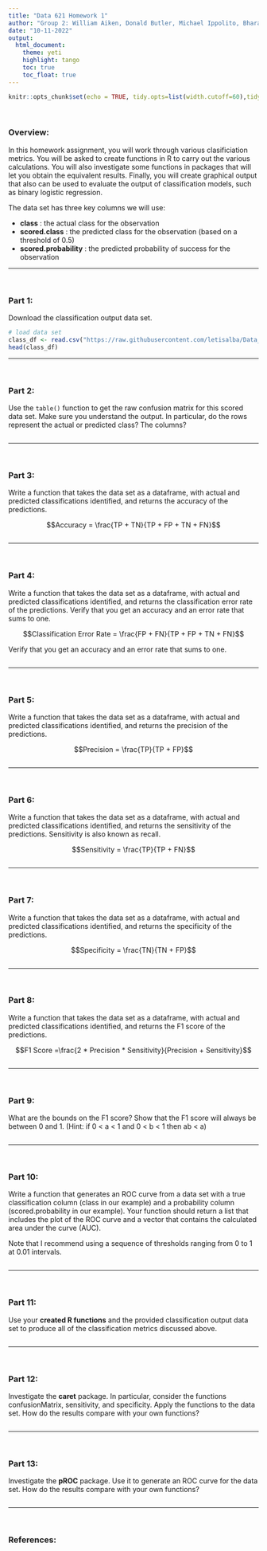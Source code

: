 ```yaml
---
title: "Data 621 Homework 1"
author: "Group 2: William Aiken, Donald Butler, Michael Ippolito, Bharani Nittala, Leticia Salazar and Santiago Torres"
date: "10-11-2022"
output:
  html_document:
    theme: yeti
    highlight: tango
    toc: true
    toc_float: true
---
```


```r
knitr::opts_chunk$set(echo = TRUE, tidy.opts=list(width.cutoff=60),tidy=TRUE)
```


$~$

### **Overview:**

In this homework assignment, you will work through various clasificiation metrics. You will be asked to create functions in R to carry out the various calculations. You will also investigate some functions in packages that will let you obtain the equivalent results. Finally, you will create graphical output that also can be used to evaluate the output of classification models, such as binary logistic regression.

The data set has three key columns we will use:

* **class** : the actual class for the observation
* **scored.class** : the predicted class for the observation (based on a threshold of 0.5)
* **scored.probability** : the predicted probability of success for the observation

-------

$~$

### **Part 1:**

Download the classification output data set.


```r
# load data set
class_df <- read.csv("https://raw.githubusercontent.com/letisalba/Data_621/master/Homework_2/csv/classification-output-data.csv")
head(class_df)
```

-------

$~$

### **Part 2:**

Use the `table()` function to get the raw confusion matrix for this scored data set. Make sure you understand the output. In particular, do the rows represent the actual or predicted class? The columns?


```r

```

-------

$~$

### **Part 3:**

Write a function that takes the data set as a dataframe, with actual and predicted classifications identified, and returns the accuracy of the predictions.

$$Accuracy = \frac{TP + TN}{TP + FP + TN + FN}$$


```r

```

-------

$~$

### **Part 4:**

Write a function that takes the data set as a dataframe, with actual and predicted classifications identified, and returns the classification error rate of the predictions. Verify that you get an accuracy and an error rate that sums to one.

$$Classification Error Rate = \frac{FP + FN}{TP + FP + TN + FN}$$

Verify that you get an accuracy and an error rate that sums to one.


```r

```

-------

$~$

### **Part 5:**

Write a function that takes the data set as a dataframe, with actual and predicted classifications identified, and returns the precision of the predictions.

$$Precision = \frac{TP}{TP + FP}$$


```r

```

-------

$~$

### **Part 6:**

Write a function that takes the data set as a dataframe, with actual and predicted classifications identified, and returns the sensitivity of the predictions. Sensitivity is also known as recall.

$$Sensitivity = \frac{TP}{TP + FN}$$


```r

```

-------

$~$

### **Part 7:**

Write a function that takes the data set as a dataframe, with actual and predicted classifications identified, and returns the specificity of the predictions.

$$Specificity = \frac{TN}{TN + FP}$$


```r

```

-------

$~$

### **Part 8:**

Write a function that takes the data set as a dataframe, with actual and predicted classifications identified, and returns the F1 score of the predictions.

$$F1 Score =\frac{2 * Precision * Sensitivity}{Precision + Sensitivity}$$


```r

```

-------

$~$

### **Part 9:**

What are the bounds on the F1 score? Show that the F1 score will always be between 0 and 1. (Hint: if 0 < a < 1 and 0 < b < 1 then ab < a)


```r

```

-------

$~$

### **Part 10:**

Write a function that generates an ROC curve from a data set with a true classification column (class in our example) and a probability column (scored.probability in our example). Your function should return a list that includes the plot of the ROC curve and a vector that contains the calculated area under the curve (AUC). 

Note that I recommend using a sequence of thresholds ranging from 0 to 1 at 0.01 intervals.


```r

```

-------

$~$

### **Part 11:**

Use your **created R functions** and the provided classification output data set to produce all of the classification metrics discussed above.


```r

```

-------

$~$

### **Part 12:**

Investigate the **caret** package. In particular, consider the functions confusionMatrix, sensitivity, and specificity. Apply the functions to the data set. How do the results compare with your own functions?


```r

```

-------

$~$

### **Part 13:**

Investigate the **pROC** package. Use it to generate an ROC curve for the data set. How do the results compare with your own functions?


```r

```

-------

$~$

### **References:**


